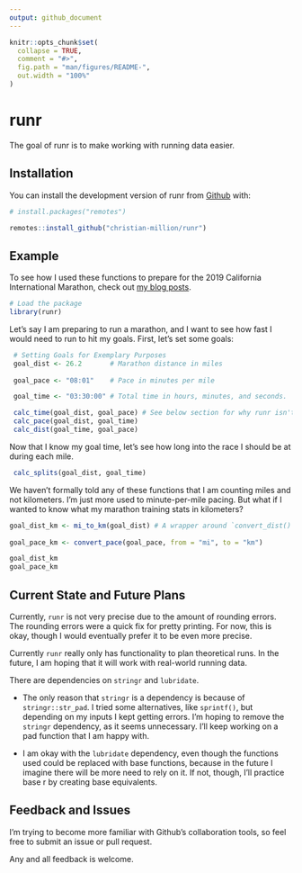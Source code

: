 ```yaml
---
output: github_document
---
```


<!-- README.md is generated from README.Rmd. Please edit that file -->

```r
knitr::opts_chunk$set(
  collapse = TRUE,
  comment = "#>",
  fig.path = "man/figures/README-",
  out.width = "100%"
)
```
# runr

<!-- badges: start -->
<!-- badges: end -->

The goal of runr is to make working with running data easier. 

## Installation

You can install the development version of runr from [Github](https://github.com/christian-million/runr) with:

``` r
# install.packages("remotes")

remotes::install_github("christian-million/runr")
```

## Example

To see how I used these functions to prepare for the 2019 California International Marathon, check out [my blog posts](https://christianmillion.com/post/running/cim-2019-prep/).

```r
# Load the package
library(runr)
```

Let's say I am preparing to run a marathon, and I want to see how fast I would need to run to hit my goals. First, let's set some goals:

```r
 # Setting Goals for Exemplary Purposes
 goal_dist <- 26.2       # Marathon distance in miles
 
 goal_pace <- "08:01"    # Pace in minutes per mile

 goal_time <- "03:30:00" # Total time in hours, minutes, and seconds.
```

```r
 calc_time(goal_dist, goal_pace) # See below section for why runr isn't perfectly precise right now.
 calc_pace(goal_dist, goal_time)
 calc_dist(goal_time, goal_pace)
```

Now that I know my goal time, let's see how long into the race I should be at during each mile.

```r
 calc_splits(goal_dist, goal_time)
```

We haven't formally told any of these functions that I am counting miles and not kilometers. I'm just more used to minute-per-mile pacing. But what if I wanted to know what my marathon training stats in kilometers?

```r
goal_dist_km <- mi_to_km(goal_dist) # A wrapper around `convert_dist()`
  
goal_pace_km <- convert_pace(goal_pace, from = "mi", to = "km")

goal_dist_km
goal_pace_km
```

## Current State and Future Plans

Currently, `runr` is not very precise due to the amount of rounding errors. The rounding errors were a quick fix for pretty printing.
For now, this is okay, though I would eventually prefer it to be even more precise. 

Currently `runr` really only has functionality to plan theoretical runs. In the future, I am hoping
that it will work with real-world running data.

There are dependencies on `stringr` and `lubridate`. 

  - The only reason that `stringr` is a dependency is because of `stringr::str_pad`. I tried some alternatives, like `sprintf()`, but depending on my inputs I kept getting errors. I'm hoping to remove the `stringr` dependency, as it seems unnecessary. I'll keep working on a pad function that I am happy with.
  
  - I am okay with the `lubridate` dependency, even though the functions used could be replaced with base functions, because in the future I imagine there will be more need to rely on it. If not, though, I'll practice base r by creating base equivalents.

## Feedback and Issues

I'm trying to become more familiar with Github's collaboration tools, so feel free to submit an issue or pull request.

Any and all feedback is welcome.
